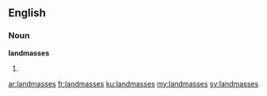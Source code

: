 ==English==

===Noun===
'''landmasses'''

# {{plural of|landmass}}

[[ar:landmasses]]
[[fr:landmasses]]
[[ku:landmasses]]
[[my:landmasses]]
[[sv:landmasses]]